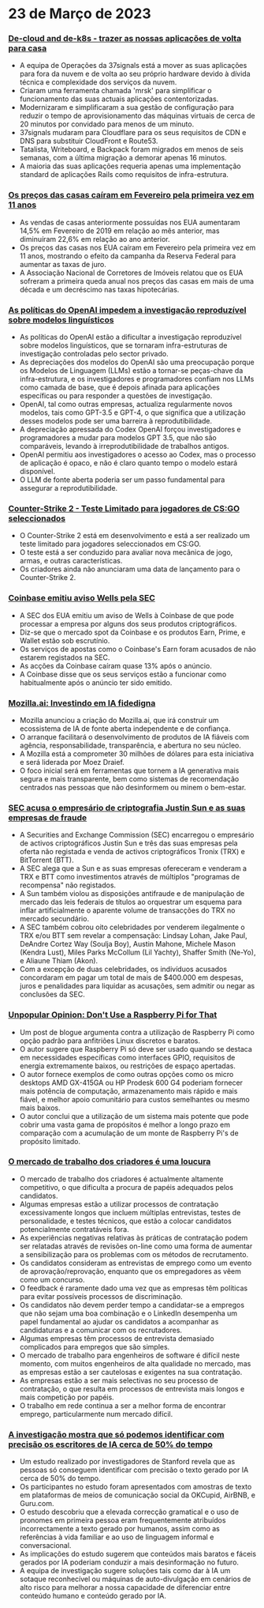 
<Steps>

# 23 de Março de 2023

### [De-cloud and de-k8s - trazer as nossas aplicações de volta para casa](https://dev.37signals.com/bringing-our-apps-back-home/?ref=hackernewsgpt.com)

- A equipa de Operações da 37signals está a mover as suas aplicações para fora da nuvem e de volta ao seu próprio hardware devido à dívida técnica e complexidade dos serviços da nuvem.
- Criaram uma ferramenta chamada 'mrsk' para simplificar o funcionamento das suas actuais aplicações contentorizadas.
- Modernizaram e simplificaram a sua gestão de configuração para reduzir o tempo de aprovisionamento das máquinas virtuais de cerca de 20 minutos por convidado para menos de um minuto.
- 37signals mudaram para Cloudflare para os seus requisitos de CDN e DNS para substituir CloudFront e Route53.
- Tatalista, Writeboard, e Backpack foram migrados em menos de seis semanas, com a última migração a demorar apenas 16 minutos.
- A maioria das suas aplicações requeria apenas uma implementação standard de aplicações Rails como requisitos de infra-estrutura.

### [Os preços das casas caíram em Fevereiro pela primeira vez em 11 anos](https://www.wsj.com/articles/home-prices-fell-in-february-for-first-time-in-11-years-73df0107?ref=hackernewsgpt.com)

- As vendas de casas anteriormente possuídas nos EUA aumentaram 14,5% em Fevereiro de 2019 em relação ao mês anterior, mas diminuíram 22,6% em relação ao ano anterior.
- Os preços das casas nos EUA caíram em Fevereiro pela primeira vez em 11 anos, mostrando o efeito da campanha da Reserva Federal para aumentar as taxas de juro.
- A Associação Nacional de Corretores de Imóveis relatou que os EUA sofreram a primeira queda anual nos preços das casas em mais de uma década e um decréscimo nas taxas hipotecárias.

### [As políticas do OpenAI impedem a investigação reproduzível sobre modelos linguísticos](https://aisnakeoil.substack.com/p/openais-policies-hinder-reproducible?ref=hackernewsgpt.com)

- As políticas do OpenAI estão a dificultar a investigação reproduzível sobre modelos linguísticos, que se tornaram infra-estruturas de investigação controladas pelo sector privado.
- As depreciações dos modelos do OpenAI são uma preocupação porque os Modelos de Linguagem (LLMs) estão a tornar-se peças-chave da infra-estrutura, e os investigadores e programadores confiam nos LLMs como camada de base, que é depois afinada para aplicações específicas ou para responder a questões de investigação.
- OpenAI, tal como outras empresas, actualiza regularmente novos modelos, tais como GPT-3.5 e GPT-4, o que significa que a utilização desses modelos pode ser uma barreira à reprodutibilidade.
- A depreciação apressada do Codex OpenAI forçou investigadores e programadores a mudar para modelos GPT 3.5, que não são comparáveis, levando à irreprodutibilidade de trabalhos antigos.
- OpenAI permitiu aos investigadores o acesso ao Codex, mas o processo de aplicação é opaco, e não é claro quanto tempo o modelo estará disponível.
- O LLM de fonte aberta poderia ser um passo fundamental para assegurar a reprodutibilidade.

### [Counter-Strike 2 - Teste Limitado para jogadores de CS:GO seleccionados](https://counter-strike.net/cs2?ref=hackernewsgpt.com)

- O Counter-Strike 2 está em desenvolvimento e está a ser realizado um teste limitado para jogadores seleccionados em CS:GO.
- O teste está a ser conduzido para avaliar nova mecânica de jogo, armas, e outras características.
- Os criadores ainda não anunciaram uma data de lançamento para o Counter-Strike 2.

### [Coinbase emitiu aviso Wells pela SEC](https://www.reuters.com/legal/coinbase-issued-wells-notice-by-sec-2023-03-22/?ref=hackernewsgpt.com)

- A SEC dos EUA emitiu um aviso de Wells à Coinbase de que pode processar a empresa por alguns dos seus produtos criptográficos.
- Diz-se que o mercado spot da Coinbase e os produtos Earn, Prime, e Wallet estão sob escrutínio.
- Os serviços de apostas como o Coinbase's Earn foram acusados de não estarem registados na SEC.
- As acções da Coinbase caíram quase 13% após o anúncio.
- A Coinbase disse que os seus serviços estão a funcionar como habitualmente após o anúncio ter sido emitido.

### [Mozilla.ai: Investindo em IA fidedigna](https://blog.mozilla.org/en/mozilla/introducing-mozilla-ai-investing-in-trustworthy-ai/?ref=hackernewsgpt.com)

- Mozilla anunciou a criação do Mozilla.ai, que irá construir um ecossistema de IA de fonte aberta independente e de confiança.
- O arranque facilitará o desenvolvimento de produtos de IA fiáveis com agência, responsabilidade, transparência, e abertura no seu núcleo.
- A Mozilla está a comprometer 30 milhões de dólares para esta iniciativa e será liderada por Moez Draief.
- O foco inicial será em ferramentas que tornem a IA generativa mais segura e mais transparente, bem como sistemas de recomendação centrados nas pessoas que não desinformem ou minem o bem-estar.

### [SEC acusa o empresário de criptografia Justin Sun e as suas empresas de fraude](https://www.sec.gov/news/press-release/2023-59?ref=hackernewsgpt.com)

- A Securities and Exchange Commission (SEC) encarregou o empresário de activos criptográficos Justin Sun e três das suas empresas pela oferta não registada e venda de activos criptográficos Tronix (TRX) e BitTorrent (BTT).
- A SEC alega que a Sun e as suas empresas ofereceram e venderam a TRX e BTT como investimentos através de múltiplos "programas de recompensa" não registados.
- A Sun também violou as disposições antifraude e de manipulação de mercado das leis federais de títulos ao orquestrar um esquema para inflar artificialmente o aparente volume de transacções do TRX no mercado secundário.
- A SEC também cobrou oito celebridades por venderem ilegalmente o TRX e/ou BTT sem revelar a compensação: Lindsay Lohan, Jake Paul, DeAndre Cortez Way (Soulja Boy), Austin Mahone, Michele Mason (Kendra Lust), Miles Parks McCollum (Lil Yachty), Shaffer Smith (Ne-Yo), e Aliaune Thiam (Akon).
- Com a excepção de duas celebridades, os indivíduos acusados concordaram em pagar um total de mais de $400.000 em despesas, juros e penalidades para liquidar as acusações, sem admitir ou negar as conclusões da SEC.

### [Unpopular Opinion: Don't Use a Raspberry Pi for That](https://set-inform.com/2021/08/24/unpopular-opinion-dont-use-a-raspberry-pi-for-that/?ref=hackernewsgpt.com)

- Um post de blogue argumenta contra a utilização de Raspberry Pi como opção padrão para anfitriões Linux discretos e baratos.
- O autor sugere que Raspberry Pi só deve ser usado quando se destaca em necessidades específicas como interfaces GPIO, requisitos de energia extremamente baixos, ou restrições de espaço apertadas.
- O autor fornece exemplos de como outras opções como os micro desktops AMD GX-415GA ou HP Prodesk 600 G4 poderiam fornecer mais potência de computação, armazenamento mais rápido e mais fiável, e melhor apoio comunitário para custos semelhantes ou mesmo mais baixos.
- O autor conclui que a utilização de um sistema mais potente que pode cobrir uma vasta gama de propósitos é melhor a longo prazo em comparação com a acumulação de um monte de Raspberry Pi's de propósito limitado.

### [O mercado de trabalho dos criadores é uma loucura](https://old.reddit.com/r/ExperiencedDevs/comments/11xq5cz/the_developer_job_market_is_insane_right_now/?ref=hackernewsgpt.com)

- O mercado de trabalho dos criadores é actualmente altamente competitivo, o que dificulta a procura de papéis adequados pelos candidatos.
- Algumas empresas estão a utilizar processos de contratação excessivamente longos que incluem múltiplas entrevistas, testes de personalidade, e testes técnicos, que estão a colocar candidatos potencialmente contratáveis fora.
- As experiências negativas relativas às práticas de contratação podem ser relatadas através de revisões on-line como uma forma de aumentar a sensibilização para os problemas com os métodos de recrutamento.
- Os candidatos consideram as entrevistas de emprego como um evento de aprovação/reprovação, enquanto que os empregadores as vêem como um concurso.
- O feedback é raramente dado uma vez que as empresas têm políticas para evitar possíveis processos de discriminação.
- Os candidatos não devem perder tempo a candidatar-se a empregos que não sejam uma boa combinação e o LinkedIn desempenha um papel fundamental ao ajudar os candidatos a acompanhar as candidaturas e a comunicar com os recrutadores.
- Algumas empresas têm processos de entrevista demasiado complicados para empregos que são simples.
- O mercado de trabalho para engenheiros de software é difícil neste momento, com muitos engenheiros de alta qualidade no mercado, mas as empresas estão a ser cautelosas e exigentes na sua contratação.
- As empresas estão a ser mais selectivas no seu processo de contratação, o que resulta em processos de entrevista mais longos e mais competição por papéis.
- O trabalho em rede continua a ser a melhor forma de encontrar emprego, particularmente num mercado difícil.

### [A investigação mostra que só podemos identificar com precisão os escritores de IA cerca de 50% do tempo](https://hai.stanford.edu/news/was-written-human-or-ai-tsu?ref=hackernewsgpt.com)

- Um estudo realizado por investigadores de Stanford revela que as pessoas só conseguem identificar com precisão o texto gerado por IA cerca de 50% do tempo.
- Os participantes no estudo foram apresentados com amostras de texto em plataformas de meios de comunicação social da OKCupid, AirBNB, e Guru.com.
- O estudo descobriu que a elevada correcção gramatical e o uso de pronomes em primeira pessoa eram frequentemente atribuídos incorrectamente a texto gerado por humanos, assim como as referências à vida familiar e ao uso de linguagem informal e conversacional.
- As implicações do estudo sugerem que conteúdos mais baratos e fáceis gerados por IA poderiam conduzir a mais desinformação no futuro.
- A equipa de investigação sugere soluções tais como dar à IA um sotaque reconhecível ou máquinas de auto-divulgação em cenários de alto risco para melhorar a nossa capacidade de diferenciar entre conteúdo humano e conteúdo gerado por IA.

</Steps>
